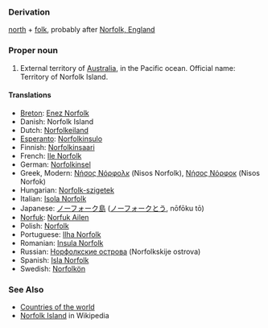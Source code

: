 ===Derivation===
[[north]] + [[folk]], probably after [[w:Norfolk, England|Norfolk, England]]

===Proper noun===
# External territory of [[Australia]], in the Pacific ocean. Official name: Territory of Norfolk Island.
====Translations====
*[[Breton]]: [[Enez Norfolk]]
*Danish: Norfolk Island
*Dutch: [[Norfolkeiland]]
*[[Esperanto]]: [[Norfolkinsulo]]
*Finnish: [[Norfolkinsaari]]
*French: [[Ile Norfolk]]
*German: [[Norfolkinsel]]
*Greek, Modern: [[Νήσος Νόρφολκ]] (Nisos Norfolk), [[Νήσος Νόρφοκ]] (Nisos Norfok)
*Hungarian: [[Norfolk-szigetek]]
*Italian: [[Isola Norfolk]]
*Japanese: [[ノーフォーク島]] ([[ノーフォーク]][[とう]], nōfōku tō)
*[[Norfuk]]: [[Norfuk Ailen]]
*Polish: [[Norfolk]]
*Portuguese: [[Ilha Norfolk]]
*Romanian: [[Insula Norfolk]]
*Russian: [[Норфолкские острова]] (Norfolkskije ostrova)
*Spanish: [[Isla Norfolk]]
*Swedish: [[Norfolkön]]

===See Also===
*[[Countries of the world]]
*[[w:Norfolk Island|Norfolk Island]] in Wikipedia